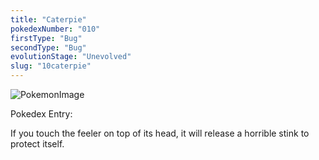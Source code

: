 ```yaml
---
title: "Caterpie"
pokedexNumber: "010"
firstType: "Bug"
secondType: "Bug"
evolutionStage: "Unevolved"
slug: "10caterpie"
---
```


![PokemonImage](https://archives.bulbagarden.net/media/upload/thumb/5/5e/0010Caterpie.png/140px-0010Caterpie.png)

Pokedex Entry:

If you touch the feeler on top of its head, it will release a horrible stink to protect itself.
